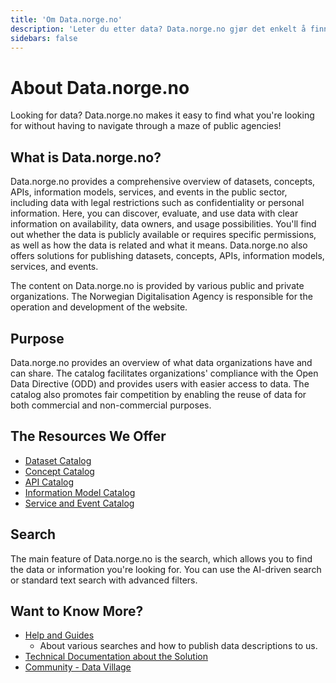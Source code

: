 ```yaml
---
title: 'Om Data.norge.no'
description: 'Leter du etter data? Data.norge.no gjør det enkelt å finne det du leter etter, uten å måtte navigere gjennom et virvar av offentlige etater!'
sidebars: false
---
```


# About Data.norge.no

<Ingress size='xs'>
    Looking for data? Data.norge.no makes it easy to find what you're looking for without having to navigate through a
    maze of public agencies!
</Ingress>

## What is Data.norge.no?

Data.norge.no provides a comprehensive overview of datasets, concepts, APIs, information models, services, and events in the public sector, including data with legal restrictions such as confidentiality or personal information. Here, you can discover, evaluate, and use data with clear information on availability, data owners, and usage possibilities. You'll find out whether the data is publicly available or requires specific permissions, as well as how the data is related and what it means. Data.norge.no also offers solutions for publishing datasets, concepts, APIs, information models, services, and events.

The content on Data.norge.no is provided by various public and private organizations. The Norwegian Digitalisation Agency is responsible for the operation and development of the website.

## Purpose

Data.norge.no provides an overview of what data organizations have and can share. The catalog facilitates organizations' compliance with the Open Data Directive (ODD) and provides users with easier access to data. The catalog also promotes fair competition by enabling the reuse of data for both commercial and non-commercial purposes.

## The Resources We Offer

-   [Dataset Catalog](https://data.norge.no/datasets)
-   [Concept Catalog](https://data.norge.no/concepts)
-   [API Catalog](https://data.norge.no/data-services)
-   [Information Model Catalog](https://data.norge.no/information-models)
-   [Service and Event Catalog](https://data.norge.no/public-services-and-events)

## Search

The main feature of Data.norge.no is the search, which allows you to find the data or information you're looking for. You can use the AI-driven search or standard text search with advanced filters.

## Want to Know More?

-   [Help and Guides](/docs/)
    -   About various searches and how to publish data descriptions to us.
-   [Technical Documentation about the Solution](https://informasjonsforvaltning.github.io/)
-   [Community - Data Village](https://datalandsbyen.norge.no/)
